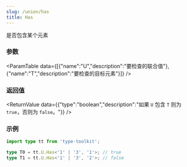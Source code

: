 ```yaml
---
slug: /union/has
title: Has
---
```



是否包含某个元素

### 参数
<ParamTable data={[{"name":"U","description":"要检查的联合值"},{"name":"T","description":"要检查的目标元素"}]} />

### 返回值
<ReturnValue data={{"type":"boolean","description":"如果 `U` 包含 `T` 则为 `true`，否则为 `false`。"}} />

### 示例

```ts
import type tt from 'type-toolkit';

type T0 = tt.U.Has<'1' | '3', '1'>; // true
type T1 = tt.U.Has<'1' | '3', '2'>; // false
```

